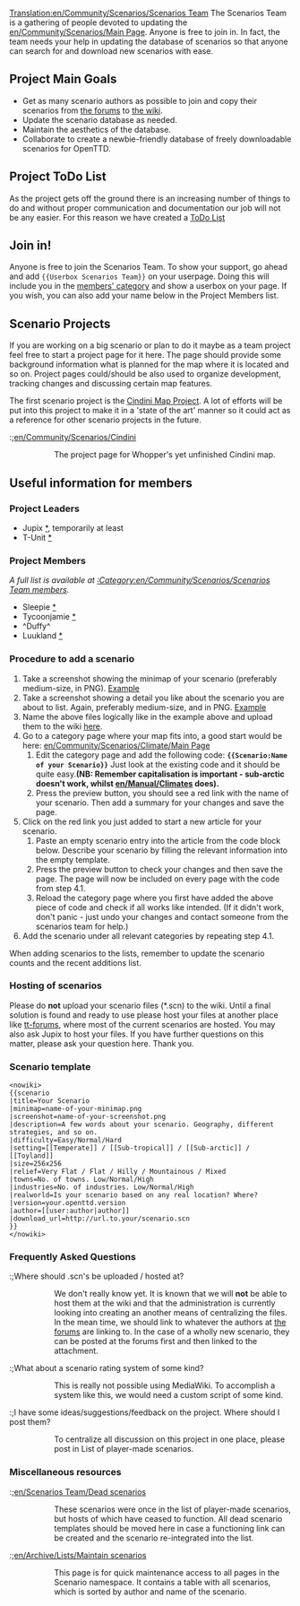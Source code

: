 [[Translation:en/Community/Scenarios/Scenarios Team]]
The Scenarios Team is a gathering of people devoted to updating the [[en/Community/Scenarios/Main Page]]. Anyone is free to join in. In fact, the team needs your help in updating the database of scenarios so that anyone can search for and download new scenarios with ease.

==Project Main Goals==

* Get as many scenario authors as possible to join and copy their scenarios from [http://www.tt-forums.net/viewforum.php?f=60 the forums] to [[en/Community/Scenarios/Main Page|the wiki]].
* Update the scenario database as needed.
* Maintain the aesthetics of the database.
* Collaborate to create a newbie-friendly database of freely downloadable scenarios for OpenTTD.

== Project ToDo List ==
As the project gets off the ground there is an increasing number of things to do and without proper communication and documentation our job will not be any easier. For this reason we have created a [[en/Archive/Community/Scenarios Team ToDo List|ToDo List]]

==Join in!==

Anyone is free to join the Scenarios Team. To show your support, go ahead and add <code><nowiki>{{Userbox Scenarios Team}}</nowiki></code> on your userpage. Doing this will include you in the [[:Category:en/Community/Scenarios/Scenarios Team members|members' category]] and show a userbox on your page. If you wish, you can also add your name below in the Project Members list.

==Scenario Projects==

If you are working on a big scenario or plan to do it maybe as a team project feel free to start a
project page for it here. The page should provide some background information what is planned for the map where it is located and so on. Project pages could/should be also used to organize development, tracking changes and discussing certain map features.

The first scenario project is the [[en/Community/Scenarios/Cindini|Cindini Map Project]]. A lot of efforts will be put into this project to make it in a 'state of the art' manner so it could act as a reference for other scenario projects in the future.

:;[[en/Community/Scenarios/Cindini]]
::The project page for Whopper's yet unfinished Cindini map.

==Useful information for members==

===Project Leaders===

* Jupix [http://www.tt-forums.net/profile.php?mode=viewprofile&u=6127 *], temporarily at least
* T-Unit [http://www.tt-forums.net/profile.php?mode=viewprofile&u=16437 *]

===Project Members===

''A full list is available at [[:Category:en/Community/Scenarios/Scenarios Team members]].''

*Sleepie [http://www.tt-forums.net/profile.php?mode=viewprofile&u=15521 *]
*Tycoonjamie [http://www.tt-forums.net/profile.php?mode=viewprofile&u=11355 *]
*^Duffy^
*Luukland [http://www.tt-forums.net/profile.php?mode=viewprofile&u=18632 *]

===Procedure to add a scenario===

# Take a screenshot showing the minimap of your scenario (preferably medium-size, in PNG). [http://wiki.openttd.org/index.php/File:Scn-echo-minimap.png Example]
# Take a screenshot showing a detail you like about the scenario you are about to list. Again, preferably medium-size, and in PNG. [http://wiki.openttd.org/index.php/File:Scn-echo-screenshot.png Example]
# Name the above files logically like in the example above and upload them to the wiki [[Special:Upload|here]].
# Go to a category page where your map fits into, a good start would be here: [[en/Community/Scenarios/Climate/Main Page]]
## Edit the category page and add the following code: '''<code><nowiki>{{Scenario:Name of your Scenario}}</nowiki></code>''' Just look at the existing code and it should be quite easy.'''(NB: Remember capitalisation is important - <nowiki>sub-arctic</nowiki> doesn't work, whilst [[en/Manual/Climates]] does).'''
## Press the preview button, you should see a red link with the name of your scenario. Then add a summary for your changes and save the page.
# Click on the red link you just added to start a new article for your scenario. 
## Paste an empty scenario entry into the article from the code block below. Describe your scenario by filling the relevant information into the empty template.
## Press the preview button to check your changes and then save the page. The page will now be included on every page with the code from step 4.1.
## Reload the category page where you first have added the above piece of code and check if all works like intended. (If it didn't work, don't panic - just undo your changes and contact someone from the scenarios team for help.)
# Add the scenario under all relevant categories by repeating step 4.1.

When adding scenarios to the lists, remember to update the scenario counts and the recent additions list.

===Hosting of scenarios===
Please do '''not''' upload your scenario files (*.scn) to the wiki. Until a final solution is found and ready to use please host your files at another place like [http://www.tt-forums.net/viewforum.php?f=60 tt-forums], where most of the current scenarios are hosted. You may also ask Jupix to host your files. If you have further questions on this matter, please ask your question here.
Thank you.

===Scenario template===

<pre>
<nowiki>
{{scenario
|title=Your Scenario
|minimap=name-of-your-minimap.png
|screenshot=name-of-your-screenshot.png
|description=A few words about your scenario. Geography, different strategies, and so on.
|difficulty=Easy/Normal/Hard
|setting=[[Temperate]] / [[Sub-tropical]] / [[Sub-arctic]] / [[Toyland]]
|size=256x256
|relief=Very Flat / Flat / Hilly / Mountainous / Mixed
|towns=No. of towns. Low/Normal/High
|industries=No. of industries. Low/Normal/High
|realworld=Is your scenario based on any real location? Where?
|version=your.openttd.version
|author=[[user:author|author]]
|download_url=http://url.to.your/scenario.scn
}} 
</nowiki>
</pre>

===Frequently Asked Questions===

:;Where should .scn's be uploaded / hosted at?
::We don't really know yet. It is known that we will '''not''' be able to host them at the wiki and that the administration is currently looking into creating an another means of centralizing the files. In the mean time, we should link to whatever the authors at [http://www.tt-forums.net/viewforum.php?f=60 the forums] are linking to. In the case of a wholly new scenario, they can be posted at the forums first and then linked to the attachment.

:;What about a scenario rating system of some kind? 
::This is really not possible using MediaWiki. To accomplish a system like this, we would need a custom script of some kind.

:;I have some ideas/suggestions/feedback on the project. Where should I post them?
::To centralize all discussion on this project in one place, please post in List of player-made scenarios.

===Miscellaneous resources===

:;[[en/Scenarios Team/Dead scenarios]] 
::These scenarios were once in the list of player-made scenarios, but hosts of which have ceased to function. All dead scenario templates should be moved here in case a functioning link can be created and the scenario re-integrated into the list.

:;[[en/Archive/Lists/Maintain scenarios]]
::This page is for quick maintenance access to all pages in the Scenario namespace. It contains a table with all scenarios, which is sorted by author and name of the scenario.